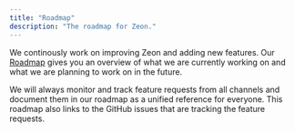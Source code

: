 ```yaml
---
title: "Roadmap"
description: "The roadmap for Zeon."
---
```


We continously work on improving Zeon and adding new features. Our [Roadmap](http://roadmap.zeonhq.com/) gives you an overview of what we are currently working on and what we are planning to work on in the future.

We will always monitor and track feature requests from all channels and document them in our roadmap as a unified reference for everyone. This roadmap also links to the GitHub issues that are tracking the feature requests.